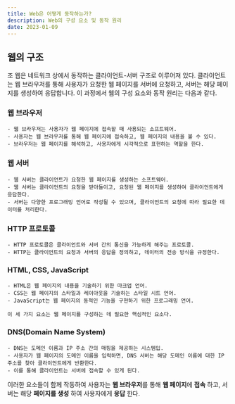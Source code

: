 ```yaml
---
title: Web은 어떻게 동작하는가?
description: Web의 구성 요소 및 동작 원리
date: 2023-01-09
---
```


## 웹의 구조

조
웹은 네트워크 상에서 동작하는 클라이언트-서버 구조로 이루어져 있다.
클라이언트는 웹 브라우저를 통해 사용자가 요청한 웹 페이지를 서버에 요청하고,
서버는 해당 페이지를 생성하여 응답합니다. 이 과정에서 웹의 구성 요소와 동작 원리는 다음과 같다.

### 웹 브라우저

    - 웹 브라우저는 사용자가 웹 페이지에 접속할 때 사용되는 소프트웨어.
    - 사용자는 웹 브라우저를 통해 웹 페이지에 접속하고, 웹 페이지의 내용을 볼 수 있다.
    - 브라우저는 웹 페이지를 해석하고, 사용자에게 시각적으로 표현하는 역할을 한다.

### 웹 서버

    - 웹 서버는 클라이언트가 요청한 웹 페이지를 생성하는 소프트웨어.
    - 웹 서버는 클라이언트의 요청을 받아들이고, 요청된 웹 페이지를 생성하여 클라이언트에게 응답한다.
    - 서버는 다양한 프로그래밍 언어로 작성될 수 있으며, 클라이언트의 요청에 따라 필요한 데이터를 처리한다.

### HTTP 프로토콜

    - HTTP 프로토콜은 클라이언트와 서버 간의 통신을 가능하게 해주는 프로토콜.
    - HTTP는 클라이언트의 요청과 서버의 응답을 정의하고, 데이터의 전송 방식을 규정한다.

### HTML, CSS, JavaScript

    - HTML은 웹 페이지의 내용을 기술하기 위한 마크업 언어.
    - CSS는 웹 페이지의 스타일과 레이아웃을 기술하는 스타일 시트 언어.
    - JavaScript는 웹 페이지의 동적인 기능을 구현하기 위한 프로그래밍 언어.

    이 세 가지 요소는 웹 페이지를 구성하는 데 필요한 핵심적인 요소다.

### DNS(Domain Name System)

    - DNS는 도메인 이름과 IP 주소 간의 매핑을 제공하는 시스템입.
    - 사용자가 웹 페이지의 도메인 이름을 입력하면, DNS 서버는 해당 도메인 이름에 대한 IP 주소를 찾아 클라이언트에게 반환한다.
    - 이를 통해 클라이언트는 서버에 접속할 수 있게 된다.

이러한 요소들이 함께 작동하여 사용자는 **웹 브라우저**를 통해 **웹 페이지**에 **접속** 하고, 서버는 해당 **페이지를 생성** 하여 사용자에게 **응답** 한다.
